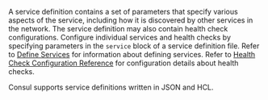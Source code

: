 A service definition contains a set of parameters that specify various aspects of the service, including how it is discovered by other services in the network. The service definition may also contain health check configurations. Configure individual services and health checks by specifying parameters in the `service` block of a service definition file. Refer to [Define Services](/consul/docs/register/service/vm/define) for information about defining services. Refer to [Health Check Configuration Reference](/consul/docs/reference/service/health-check) for configuration details about health checks. 

Consul supports service definitions written in JSON and HCL.